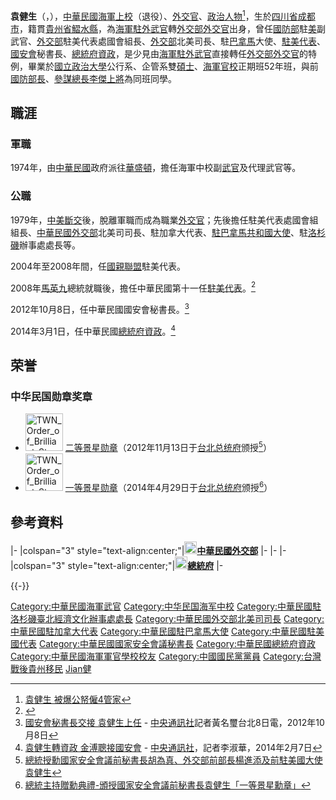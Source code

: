 {{Infobox officeholder
| name          = 袁健生
| image         = File:台灣駐美代表袁健生.jpg
| order = {{ROC}}第16任[[中華民國國家安全會議|國家安全會議]]秘書長
| term_start = 2012年10月8日
| term_end = 2014年3月24日
| president = [[馬英九|馬英九]]
| predecessor = [[胡為真|胡為真]]
| successor = [[金溥聰|金溥聰]]
| order2    = {{ROC}}第11任[[中華民國駐美國大使列表|駐美代表]]
| term_start2 = 2008年8月4日
| term_end2 = 2012年9月26日
| predecessor2 = [[吳釗燮|吳釗燮]]
| successor2 = [[金溥聰|金溥聰]]
| alt           = 
| caption       = 
| birth_name    = 
| birth_date    =  {{birth date and age|1942|02|01}}
| birth_place   = {{ROC|四川省}}[[成都市|成都市]]
|Native place = {{ROC|貴州省}}[[鰼水縣|鰼水縣]]
| death_date    =  
| death_place   = 
| nationality   = {{ROC}}
| party = {{KMT}}
| spouse = 吳垣玲
| other_names   = 
| occupation    = 海軍軍官、外交官、政治人物
| branch        = {{ROCN}}
| years_active  = 
| known_for     = 
| notable_works = 
| educate =
* [[海軍軍官學校|海軍軍官學校]]正期班52年班
* [[三軍大學|三軍大學]]海軍指揮參謀學院
* [[國立政治大學|國立政治大學]]企業管理系[[碩士|碩士]]
* [[國立政治大學|國立政治大學]]公共行政系[[碩士|碩士]]
* [[美國國防大學|美國國防大學]]國家安全管理班
| past=
* [[中華民國海軍|海軍]]少校艦長
* [[中華民國國防部|國防部]]駐[[美國|美國]]中校副[[駐外武官|武官]]
* [[中華民國國防部|國防部]]駐[[美國|美國]]中校代理[[駐外武官|武官]]
* [[中華民國外交部|外交部]][[中華民國駐美代表|駐美國代表處]]國會聯絡組組長
* [[中華民國外交部|外交部]][[中華民國駐美代表|駐美國代表處]]洛杉磯辦事處處長<ref>{{cite web|url=http://multilingual.mofa.gov.tw/web/web_UTF-8/almanac/almanac2002/07__appendices/07__11.htm|title=附錄十一 中華民國駐外代表機構名錄|website=中華民國九十一年外交年鑑|date=2002-12-31|access-date=2020-09-05|archive-date=2020-12-01|archive-url=https://web.archive.org/web/20201201113850/https://multilingual.mofa.gov.tw/web/web_UTF-8/almanac/almanac2002/07__appendices/07__11.htm|dead-url=no}}</ref>
* [[中華民國外交部|外交部]]北美司司長
* [[中華民國外交部|外交部]]駐[[加拿大|加拿大]]代表處代表
* [[中華民國外交部|外交部]]駐[[巴拿馬|巴拿馬]]大使
* [[國親聯盟|國親聯盟]]駐[[美國|美國]]黨部代表
* [[中華民國外交部|外交部]][[中華民國駐美代表|駐美國代表處]]代表
* [[中華民國國家安全會議|國家安全會議]]秘書長
* [[總統府資政|總統府資政]]
}}
'''袁健生'''（{{lang-en|Jason Yuan}}，{{bd|1942年|2月1日|catIdx=Yuan袁}}），[[中華民國海軍|中華民國海軍]][[上校|上校]]（退役）、[[外交官|外交官]]、[[政治人物|政治人物]]<ref>[https://tw.news.appledaily.com/headline/daily/20100505/32488443/ 袁健生 被爆公帑僱4管家]</ref>，生於[[四川省|四川省]][[成都市|成都市]]，籍貫[[貴州省_(中華民國)|貴州省]][[鰼水縣|鰼水縣]]，為[[海軍|海軍]][[駐外武官|駐外武官]]轉[[中華民國外交部|外交部]][[外交官|外交官]]出身，曾任[[中華民國國防部|國防部]]駐[[美|美]]副武官、[[外交部|外交部]]駐美代表處國會組長、[[外交部|外交部]]北美司長、駐[[巴拿馬|巴拿馬]]大使、[[中華民國駐美代表|駐美代表]]、[[國家安全會議_(中華民國)|國安會]]秘書長、[[總統府資政|總統府資政]]，是少見由[[海軍|海軍]][[駐外武官|駐外武官]]直接轉任[[中華民國外交部|外交部]][[外交官|外交官]]的特例，畢業於[[國立政治大學|國立政治大學]]公行系、企管系雙[[碩士|碩士]]、[[海軍官校|海軍官校]]正期班52年班，與前[[中華民國國防部部長|國防部長]]、[[中華民國參謀總長|參謀總長]][[李傑_(台灣)|李傑]][[上將|上將]]為同班同學。

==職涯==

=== 軍職 ===
1974年，由[[中華民國|中華民國]]政府派往[[華盛頓|華盛頓]]，擔任海軍中校副[[武官|武官]]及代理武官等。

===公職===
1979年，[[中美斷交|中美斷交]]後，脫離軍職而成為職業[[外交官|外交官]]；先後擔任駐美代表處國會組組長、[[中華民國外交部|中華民國外交部]]北美司司長、駐加拿大代表、[[中國駐巴拿馬大使列表|駐巴拿馬共和國大使]]、駐[[洛杉磯|洛杉磯]]辦事處處長等。

2004年至2008年間，任[[國親聯盟|國親聯盟]]駐美代表。

2008年[[馬英九|馬英九]]總統就職後，擔任中華民國第十一任[[中華民國駐美代表|駐美代表]]。<ref>{{cite web|url=http://www7.www.gov.tw/todaytw/2008/intestine/ch04/2-4-08-0.html|title=新任駐美代表袁健生　重建台美互信列首要工作|publisher=我的E政府|access-date=2010-11-03|archive-date=2010-12-30|archive-url=https://web.archive.org/web/20101230143137/http://www7.www.gov.tw/todaytw/2008/intestine/ch04/2-4-08-0.html|dead-url=yes}}</ref>

2012年10月8日，任中華民國國安會秘書長。<ref>[http://www.cna.com.tw/News/aIPL/201210080195-1.aspx 國安會秘書長交接 袁健生上任] {{Wayback|url=http://www.cna.com.tw/News/aIPL/201210080195-1.aspx |date=20140221230854 }} - [[中央通訊社|中央通訊社]]記者黃名璽台北8日電，2012年10月8日</ref>

2014年3月1日，任中華民國[[總統府資政|總統府資政]]。<ref>[http://www.cna.com.tw/news/firstnews/201402070010-1.aspx 袁健生轉資政 金溥聰接國安會] {{Wayback|url=http://www.cna.com.tw/news/firstnews/201402070010-1.aspx |date=20161110110517 }} - [[中央通訊社|中央通訊社]]，記者李淑華，2014年2月7日</ref>

==荣誉==
===中华民国勋章奖章===
*[[File:TWN_Order_of_Brilliant_Star_2Class_BAR.svg|60px]] [[景星勋章|二等景星勋章]]（2012年11月13日于[[台北市|台北]][[总统府_(台湾)|总统府]]颁授<ref>[https://www.president.gov.tw/NEWS/17164 總統授勳國家安全會議前秘書長胡為真、外交部前部長楊進添及前駐美國大使袁健生]</ref>）
* [[File:TWN_Order_of_Brilliant_Star_1Class_BAR.svg|60px]] [[景星勋章|一等景星勋章]]（2014年4月29日于[[台北市|台北]][[总统府_(台湾)|总统府]]颁授<ref>[https://www.president.gov.tw/NEWS/18560 總統主持贈勳典禮-頒授國家安全會議前秘書長袁健生「一等景星勳章」]</ref>）

== 參考資料 ==
{{commons cat|Jason Yuan}}
{{reflist}}
{{start box}}
{{s-dip}}
|-
|colspan="3" style="text-align:center;"|'''[[File:ROC_Ministry_of_Foreign_Affairs_Emblem.svg|20px]][[中華民國外交部|中華民國外交部]]'''
|-
{{s-before|[[吳釗燮|吳釗燮]]}}
{{s-title|[[中華民國駐美國代表|駐美代表]]<br><small>第十一任<br>2008年8月4日－2012年9月1日}}
{{s-none|改制為大使}}
|-
{{s-none|首任}}
{{s-title|[[中華民國駐美國大使|駐美大使]]<br><small>第一任<br>2012年9月1日－2012年9月27日}}
{{s-after|[[金溥聰|金溥聰]]}}
{{s-gov|roc}}
|-
|colspan="3" style="text-align:center;"|'''[[File:Emblem_of_Office_of_the_President_ROC.svg|20px]][[總統府|總統府]]'''
|-
{{s-before|[[胡為真|胡為真]]}}
{{s-title|[[國家安全會議秘書長_(中華民國)|國安會秘書長]]<br><small>第十六任<br>2012年9月27日－2014年3月1日}}
{{s-after|[[金溥聰|金溥聰]]}}
{{end box}}

{{-}}
{{中華民國總統府資政}}

{{DEFAULTSORT:Yuan袁}}
[[Category:中華民國海軍武官|Category:中華民國海軍武官]]
[[Category:中华民国海军中校|Category:中华民国海军中校]]
[[Category:中華民國駐洛杉磯臺北經濟文化辦事處處長|Category:中華民國駐洛杉磯臺北經濟文化辦事處處長]]
[[Category:中華民國外交部北美司司長|Category:中華民國外交部北美司司長]]
[[Category:中華民國駐加拿大代表|Category:中華民國駐加拿大代表]]
[[Category:中華民國駐巴拿馬大使|Category:中華民國駐巴拿馬大使]]
[[Category:中華民國駐美國代表|Category:中華民國駐美國代表]]
[[Category:中華民國國家安全會議秘書長|Category:中華民國國家安全會議秘書長]]
[[Category:中華民國總統府資政|Category:中華民國總統府資政]]
[[Category:中華民國海軍軍官學校校友|Category:中華民國海軍軍官學校校友]]
[[Category:中國國民黨黨員|Category:中國國民黨黨員]]
[[Category:台灣戰後貴州移民|Category:台灣戰後貴州移民]]
[[Category:袁姓|Jian健]]